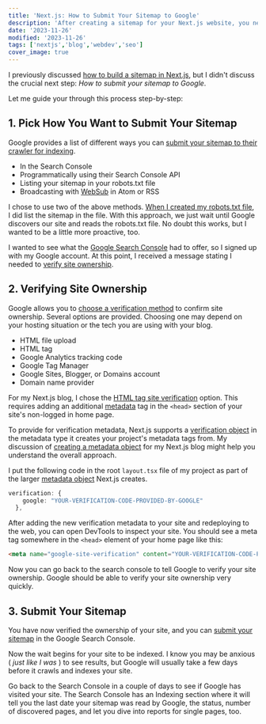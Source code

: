 ```yaml
---
title: 'Next.js: How to Submit Your Sitemap to Google'
description: 'After creating a sitemap for your Next.js website, you need to submit your sitemap to Google.'
date: '2023-11-26'
modified: '2023-11-26'
tags: ['nextjs','blog','webdev','seo']
cover_image: true
---
```


I previously discussed [how to build a sitemap in Next.js](https://www.davegray.codes/posts/nextjs-how-to-build-sitemap-robots-txt), but I didn't discuss the crucial next step: _How to submit your sitemap to Google_. 

Let me guide your through this process step-by-step:

## 1. Pick How You Want to Submit Your Sitemap 

Google provides a list of different ways you can [submit your sitemap to their crawler for indexing](https://developers.google.com/search/docs/crawling-indexing/sitemaps/build-sitemap#addsitemap). 
- In the Search Console 
- Programmatically using their Search Console API 
- Listing your sitemap in your robots.txt file 
- Broadcasting with [WebSub](https://www.w3.org/TR/websub/) in Atom or RSS 

I chose to use two of the above methods. [When I created my robots.txt file](https://www.davegray.codes/posts/nextjs-how-to-build-sitemap-robots-txt), I did list the sitemap in the file. With this approach, we just wait until Google discovers our site and reads the robots.txt file. No doubt this works, but I wanted to be a little more proactive, too. 

I wanted to see what the [Google Search Console](https://search.google.com/search-console/about) had to offer, so I signed up with my Google account. At this point, I received a message stating I needed to [verify site ownership](https://support.google.com/webmasters/answer/9008080). 

## 2. Verifying Site Ownership 

Google allows you to [choose a verification method](https://support.google.com/webmasters/answer/9008080) to confirm site ownership. Several options are provided. Choosing one may depend on your hosting situation or the tech you are using with your blog. 

- HTML file upload 
- HTML tag 
- Google Analytics tracking code 
- Google Tag Manager 
- Google Sites, Blogger, or Domains account 
- Domain name provider 

For my Next.js blog, I chose the [HTML tag site verification](https://support.google.com/webmasters/answer/9008080?sjid=5341002539176209972-NC#meta_tag_verification) option. This requires adding an additional [metadata](https://www.davegray.codes/posts/nextjs-ordering-merging-metadata) tag in the `<head>` section of your site's non-logged in home page. 

To provide for verification metadata, Next.js supports a [verification object](https://nextjs.org/docs/app/api-reference/functions/generate-metadata#verification) in the metadata type it creates your project's metadata tags from. My discussion of [creating a metadata object](https://www.davegray.codes/posts/nextjs-ordering-merging-metadata) for my Next.js blog might help you understand the overall approach.

I put the following code in the root `layout.tsx` file of my project as part of the larger [metadata object](https://nextjs.org/docs/app/api-reference/functions/generate-metadata#the-metadata-object) Next.js creates. 

```ts 
verification: {
    google: "YOUR-VERIFICATION-CODE-PROVIDED-BY-GOOGLE"
  },
```

After adding the new verification metadata to your site and redeploying to the web, you can open DevTools to inspect your site. You should see a meta tag somewhere in the `<head>` element of your home page like this: 

```html 
<meta name="google-site-verification" content="YOUR-VERIFICATION-CODE-PROVIDED-BY-GOOGLE">
```
Now you can go back to the search console to tell Google to verify your site ownership. Google should be able to verify your site ownership very quickly. 

## 3. Submit Your Sitemap 

You have now verified the ownership of your site, and you can [submit your sitemap](https://search.google.com/search-console/sitemaps) in the Google Search Console.

Now the wait begins for your site to be indexed. I know you may be anxious ( _just like I was_ ) to see results, but Google will usually take a few days before it crawls and indexes your site. 

Go back to the Search Console in a couple of days to see if Google has visited your site. The Search Console has an Indexing section where it will tell you the last date your sitemap was read by Google, the status, number of discovered pages, and let you dive into reports for single pages, too. 